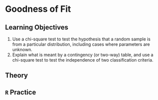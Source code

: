 # Goodness of Fit

## Learning Objectives {-#objectives-goodness-of-fit}

1. Use a chi-square test to test the hypothesis that a random sample is from a particular distribution, including cases where parameters are unknown.
2. Explain what is meant by a contingency (or two-way) table, and use a chi-square test to test the independence of two classification criteria.

## Theory {-#theory-goodness-of-fit}

## `R` Practice {-#practice-goodness-of-fit}